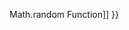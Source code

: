 {{Page_Title}}
{{Flags}}
{{Summary_Section|Returns a supplied numeric expression rounded to the nearest integer.

}}
{{JS_Syntax|Formats={{JS_Syntax_Format
|Format= '''Math.round(''' number ''')''' }}
}}
{{Remarks_Section
|Remarks=The required number argument is the value to be rounded to the nearest integer.

For positive numbers, if the decimal portion of number is 0.5 or greater, the return value is equal to the smallest integer greater than number. If the decimal portion is less than 0.5, the return value is the largest integer less than or equal to number.

For negative numbers, if the decimal portion is exactly -0.5, the return value is the smallest integer that is greater than the number.

For example, <code>Math.round(8.5)</code> returns 9, but <code>Math.round(-8.5)</code> returns -8.
}}
{{See_Also_Section
|Manual_links=* [[javascript/Math/random{{!}}Math.random Function]]
}}
{{Topics | JS Basic}}

{{External_Attribution
|Is_CC-BY-SA=No
|Sources=MSDN
|MDN_link=
|MSDN_link=http://msdn.microsoft.com/en-us/library/ie/yek4tbz0%28v=vs.94%29.aspx Windows Internet Explorer JavaScript reference
|HTML5Rocks_link=
}}
